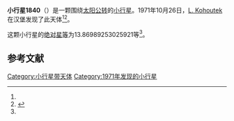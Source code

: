 {{Infobox planet
| bgcolour = #FFFFC0
| name = 1840 Hus
| symbol = 
| image = 
| caption = 
| discovery = yes
| discovery_ref = 
| discoverer = [[L._Kohoutek|L. Kohoutek]]
| discovery_site = [[汉堡|汉堡]] 
| discovered = 1971年10月26日
| designations = yes
| mp_name = 
| named_after = 
| alt_names = 1971 UY/ 1931 TS3 / 1935 NC / 1953 CG
| mp_category = [[主带小行星|主带小行星]]
| orbit_ref = <ref name="a">[http://ssd.jpl.nasa.gov/sbdb.cgi?sstr=1840 1840 Hus] {{Wayback|url=http://ssd.jpl.nasa.gov/sbdb.cgi?sstr=1840 |date=20210724041255 }}，小行星數據庫瀏覽器（JPL Small-Body Database Browser）－[[美国国家航空航天局|美国国家航空航天局]]喷气推进实验室</ref>
| epoch = 2456400.5 (2013年4月18日更新)
| aphelion = {{convert|2.968054908055559|AU|km|3|abbr=on|lk=out}}
| perihelion = {{convert|2.864337262888457|AU|km|3|abbr=on}}
| semimajor = {{convert|2.916196085472008|AU|km|3|abbr=on}}
| eccentricity = 0.017783037
| period = 1818.961516 [[日|日]]<br />4.98[[儒略年|儒略年]]
| avg_speed = 
| inclination = 2.409532824122429
| asc_node = 40.5345445178862
| mean_anomaly = 
| arg_peri = 13.86989253025921
| satellites = 
| physical_characteristics = yes
| dimensions = 
| mass = 
| density = 
| surface_grav = 
| escape_velocity = 
| sidereal_day = 
| axial_tilt = 
| pole_ecliptic_lat = 
| pole_ecliptic_lon = 
| albedo = 
| temperatures= 
| temp_name1 = 
| mean_temp_1 = 
| max_temp_1 = 
| temp_name2 = 
| max_temp_2 = 
| spectral_type = 
| abs_magnitude = 13.86989253025921
}}

'''小行星1840'''（{{lang-en|1840 Hus}}）是一颗围绕[[太阳|太阳]][[公转|公转]]的[[小行星|小行星]]。1971年10月26日，[[L._Kohoutek|L. Kohoutek]]在汉堡发现了此天体<ref name="a" /><ref>{{cite news|title=小行星列表|url=http://cfa-www.harvard.edu/iau/lists/NumberedMPs.txt|accessdate=2013-07-08|newspaper=哈佛大学|archive-date=2008-05-17|archive-url=https://web.archive.org/web/20080517010638/http://cfa-www.harvard.edu/iau/lists/NumberedMPs.txt|dead-url=no}}</ref>。

这颗小行星的[[绝对星等|绝对星等]]为13.86989253025921等<ref name="a" />。

==参考文献==
{{reflist}}
{{Minor Planet Number|[[小行星1839|小行星1839]]|[[小行星1841|小行星1841]]}}

{{小天体}}

[[Category:小行星带天体|Category:小行星带天体]]
[[Category:1971年发现的小行星|Category:1971年发现的小行星]]

{{asteroid-stub}}